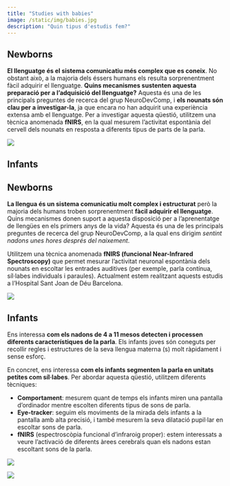 ```yaml
---
title: "Studies with babies"
image: /static/img/babies.jpg
description: "Quin tipus d'estudis fem?"
---
```


## Newborns

::: textbox

**El llenguatge és el sistema comunicatiu més complex que es coneix**. No obstant això, a la majoria dels éssers humans els resulta sorprenentment fàcil adquirir el llenguatge. **Quins mecanismes sustenten aquesta preparació per a l'adquisició del llenguatge?** Aquesta és una de les principals preguntes de recerca del grup NeuroDevComp, i **els nounats són clau per a investigar-la**, ja que encara no han adquirit una experiència extensa amb el llenguatge. Per a investigar aquesta qüestió, utilitzem una tècnica anomenada **fNIRS**, en la qual mesurem l'activitat espontània del cervell dels nounats en resposta a diferents tipus de parts de la parla.
:::

![](/static/img/neonate.jpg)

## Infants

::: textbox

## Newborns

::: textbox
**La llengua és un sistema comunicatiu molt complex i estructurat** però la majoria dels humans troben sorprenentment **fàcil adquirir el llenguatge**. Quins mecanismes donen suport a aquesta disposició per a l'aprenentatge de llengües en els primers anys de la vida? Aquesta és una de les principals preguntes de recerca del grup NeuroDevComp, a la qual ens dirigim *sentint nadons unes hores després del naixement*.

Utilitzem una tècnica anomenada **fNIRS (funcional Near-Infrared Spectroscopy)** que permet mesurar l'activitat neuronal espontània dels nounats en escoltar les entrades auditives (per exemple, parla contínua, síl·labes individuals i paraules). Actualment estem realitzant aquests estudis a l'Hospital Sant Joan de Déu Barcelona.
:::

![](/static/img/neonate.jpg)

## Infants

::: textbox
Ens interessa **com els nadons de 4 a 11 mesos detecten i processen diferents característiques de la parla**. Els infants joves són coneguts per recollir regles i estructures de la seva llengua materna (s) molt ràpidament i sense esforç.

En concret, ens interessa **com els infants segmenten la parla en unitats petites com síl·labes**. Per abordar aquesta qüestió, utilitzem diferents tècniques:

- **Comportament**: mesurem quant de temps els infants miren una pantalla d'ordinador mentre escolten diferents tipus de sons de parla.
- **Eye-tracker**: seguim els moviments de la mirada dels infants a la pantalla amb alta precisió, i també mesurem la seva dilatació pupil·lar en escoltar sons de parla.
- **fNIRS** (espectroscòpia funcional d'infraroig proper): estem interessats a veure l'activació de diferents àrees cerebrals quan els nadons estan escoltant sons de la parla.
:::

![](/static/img/babies.jpg)
:::

![](/static/img/babies.jpg)
